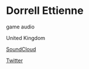 # Dorrell Ettienne

<Skills>

game audio

</Skills>

<Location>

United Kingdom

</Location>

<Personal>

[SoundCloud](https://soundcloud.com/dorrell-ettienne)

[Twitter](https://twitter.com/DorrellEttienne)

</Personal>


